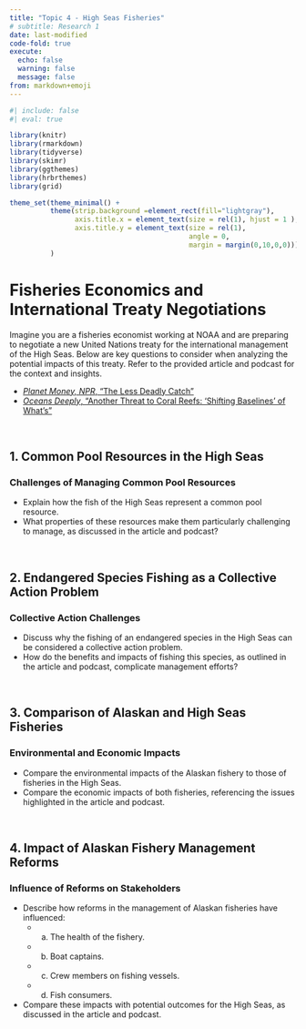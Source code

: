 ```yaml
---
title: "Topic 4 - High Seas Fisheries"
# subtitle: Research 1
date: last-modified
code-fold: true
execute: 
  echo: false
  warning: false
  message: false
from: markdown+emoji
---
```

```r
#| include: false
#| eval: true

library(knitr)
library(rmarkdown)
library(tidyverse)
library(skimr)
library(ggthemes)
library(hrbrthemes)
library(grid)

theme_set(theme_minimal() +
          theme(strip.background =element_rect(fill="lightgray"),
                axis.title.x = element_text(size = rel(1), hjust = 1 ),
                axis.title.y = element_text(size = rel(1), 
                                            angle = 0,
                                            margin = margin(0,10,0,0)))
          )

```


# Fisheries Economics and International Treaty Negotiations

Imagine you are a fisheries economist working at NOAA and are preparing to negotiate a new United Nations treaty for the international management of the High Seas. Below are key questions to consider when analyzing the potential impacts of this treaty. Refer to the provided article and podcast for the context and insights.

- [_Planet Money, NPR_, "The Less Deadly Catch"](https://www.npr.org/sections/money/2015/11/04/454698093/episode-661-the-less-deadly-catch)
- [_Oceans Deeply_, "Another Threat to Coral Reefs: ‘Shifting Baselines' of What's"](https://bcecon.github.io/econ-rw/4-app-new-humanitarian-2018-high-seas.pdf){target="_blank"}

<br>

## 1. Common Pool Resources in the High Seas

### Challenges of Managing Common Pool Resources
- Explain how the fish of the High Seas represent a common pool resource.
- What properties of these resources make them particularly challenging to manage, as discussed in the article and podcast?

<br>

## 2. Endangered Species Fishing as a Collective Action Problem

### Collective Action Challenges
- Discuss why the fishing of an endangered species in the High Seas can be considered a collective action problem.
- How do the benefits and impacts of fishing this species, as outlined in the article and podcast, complicate management efforts?

<br>

## 3. Comparison of Alaskan and High Seas Fisheries

### Environmental and Economic Impacts
- Compare the environmental impacts of the Alaskan fishery to those of fisheries in the High Seas.
- Compare the economic impacts of both fisheries, referencing the issues highlighted in the article and podcast.

<br>

## 4. Impact of Alaskan Fishery Management Reforms

### Influence of Reforms on Stakeholders
- Describe how reforms in the management of Alaskan fisheries have influenced:
  - (a) The health of the fishery.
  - (b) Boat captains.
  - (c) Crew members on fishing vessels.
  - (d) Fish consumers.
- Compare these impacts with potential outcomes for the High Seas, as discussed in the article and podcast.
